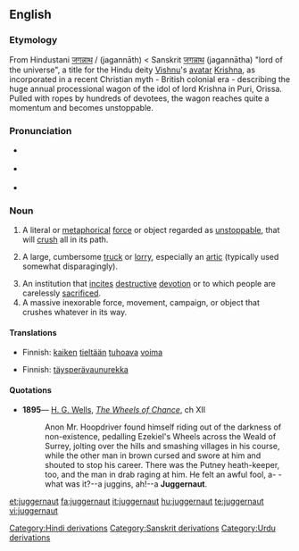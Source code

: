 {{was wotd|2006|December|29}}
{{wikipedia}}
==English==

===Etymology===
From Hindustani [[जगन्नाथ]] / {{ur-Arab|[[جگناتھ|جگنّاتھ]]}} (jagannāth) < Sanskrit [[जगन्नाथ#Sanskrit|जगन्नाथ]] (jagannātha) "lord of the universe", a title for the Hindu deity [[Vishnu]]'s [[avatar]] [[Krishna]], as incorporated in a recent Christian myth - British colonial era - describing the huge annual processional wagon of the idol of lord Krishna in Puri, Orissa. Pulled with ropes by hundreds of devotees, the wagon reaches quite a momentum and becomes unstoppable.

===Pronunciation===
* {{a|RP}} {{IPA|/ˈdʒʌg.gə.nɒt/}}
* {{a|US}} {{IPA|/ˈdʒʌg.gɚ.nɑt/}}
* {{audio|en-us-juggernaut.ogg|Audio (US)}}

===Noun===
{{en-noun}}

# A literal or [[metaphorical]] [[force]] or object regarded as [[unstoppable]], that will [[crush]] all in its path.
# {{UK}} A large, cumbersome [[truck]] or [[lorry]], especially an [[artic]] (typically used somewhat disparagingly).
# An institution that [[incite]]s [[destructive]] [[devotion]] or to which people are carelessly [[sacrificed]].
# A massive inexorable force, movement, campaign, or object that crushes whatever in its way.
====Translations====
{{trans-top|A literal or metaphorical force or object regarded as unstoppable, that will crush all in its path}}
* Finnish: [[kaikki|kaiken]] [[tie#Finnish|tieltään]] [[tuhoava]] [[voima]]
{{trans-mid}}
{{trans-bottom}}

{{trans-top|A large, cumbersome truck or lorry}}
* Finnish: [[täysperävaunurekka]]
{{trans-mid}}
{{trans-bottom}}

{{trans-top|An institution that incites destructive devotion or to which people are carelessly sacrificed}}
{{trans-mid}}
{{trans-bottom}}

====Quotations====
* '''1895'''— [[w:H. G. Wells|H. G. Wells]], ''[[s:The Wheels of Chance|The Wheels of Chance]]'', ch XII
*: Anon Mr. Hoopdriver found himself riding out of the darkness of non-existence, pedalling Ezekiel's Wheels across the Weald of Surrey, jolting over the hills and smashing villages in his course, while the other man in brown cursed and swore at him and shouted to stop his career. There was the Putney heath-keeper, too, and the man in drab raging at him. He felt an awful fool, a- -what was it?--a juggins, ah!--a '''Juggernaut'''.

[[Category:Hindi derivations]]
[[Category:Sanskrit derivations]]
[[Category:Urdu derivations]]

[[et:juggernaut]]
[[fa:juggernaut]]
[[it:juggernaut]]
[[hu:juggernaut]]
[[te:juggernaut]]
[[vi:juggernaut]]